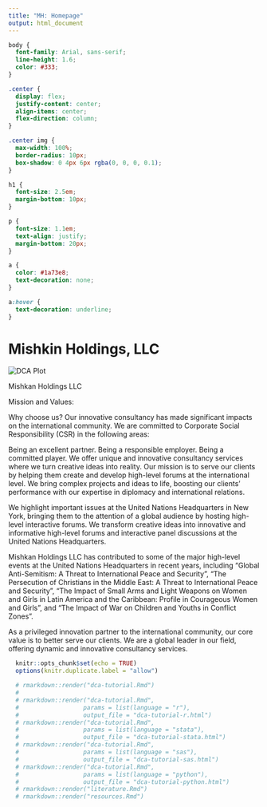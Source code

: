 ```yaml
---
title: "MH: Homepage"
output: html_document
---
```

<style>
.title{
  display: none;
}
</style>

```css
body {
  font-family: Arial, sans-serif;
  line-height: 1.6;
  color: #333;
}

.center {
  display: flex;
  justify-content: center;
  align-items: center;
  flex-direction: column;
}

.center img {
  max-width: 100%;
  border-radius: 10px;
  box-shadow: 0 4px 6px rgba(0, 0, 0, 0.1);
}

h1 {
  font-size: 2.5em;
  margin-bottom: 10px;
}

p {
  font-size: 1.1em;
  text-align: justify;
  margin-bottom: 20px;
}

a {
  color: #1a73e8;
  text-decoration: none;
}

a:hover {
  text-decoration: underline;
}
```

<div class="center">
  <h1>Mishkin Holdings, LLC</h1>
  <img src="homepage_pic.png" alt="DCA Plot">
</div>

Mishkan Holdings LLC

Mission and Values:

Why choose us? Our innovative consultancy has made significant impacts on the international community. We are committed to Corporate Social Responsibility (CSR) in the following areas:

Being an excellent partner.
Being a responsible employer.
Being a committed player.
We offer unique and innovative consultancy services where we turn creative ideas into reality. Our mission is to serve our clients by helping them create and develop high-level forums at the international level. We bring complex projects and ideas to life, boosting our clients' performance with our expertise in diplomacy and international relations.

We highlight important issues at the United Nations Headquarters in New York, bringing them to the attention of a global audience by hosting high-level interactive forums. We transform creative ideas into innovative and informative high-level forums and interactive panel discussions at the United Nations Headquarters.

Mishkan Holdings LLC has contributed to some of the major high-level events at the United Nations Headquarters in recent years, including "Global Anti-Semitism: A Threat to International Peace and Security", "The Persecution of Christians in the Middle East: A Threat to International Peace and Security", "The Impact of Small Arms and Light Weapons on Women and Girls in Latin America and the Caribbean: Profile in Courageous Women and Girls", and "The Impact of War on Children and Youths in Conflict Zones".

As a privileged innovation partner to the international community, our core value is to better serve our clients. We are a global leader in our field, offering dynamic and innovative consultancy services.


```r
  knitr::opts_chunk$set(echo = TRUE)
  options(knitr.duplicate.label = "allow")
```

```r
  # rmarkdown::render("dca-tutorial.Rmd")
  # 
  # rmarkdown::render("dca-tutorial.Rmd",
  #                  params = list(language = "r"),
  #                  output_file = "dca-tutorial-r.html")
  # rmarkdown::render("dca-tutorial.Rmd",
  #                  params = list(language = "stata"),
  #                  output_file = "dca-tutorial-stata.html")
  # rmarkdown::render("dca-tutorial.Rmd",
  #                  params = list(language = "sas"),
  #                  output_file = "dca-tutorial-sas.html")
  # rmarkdown::render("dca-tutorial.Rmd",
  #                  params = list(language = "python"),
  #                  output_file = "dca-tutorial-python.html")
  # rmarkdown::render("literature.Rmd")
  # rmarkdown::render("resources.Rmd")
```


